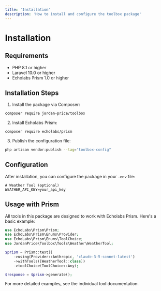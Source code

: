 ```yaml
---
title: 'Installation'
description: 'How to install and configure the toolbox package'
---
```


# Installation

## Requirements

- PHP 8.1 or higher
- Laravel 10.0 or higher
- Echolabs Prism 1.0 or higher

## Installation Steps

1. Install the package via Composer:

```bash
composer require jordan-price/toolbox
```

2. Install Echolabs Prism:

```bash
composer require echolabs/prism
```

3. Publish the configuration file:

```bash
php artisan vendor:publish --tag="toolbox-config"
```

## Configuration

After installation, you can configure the package in your `.env` file:

```env
# Weather Tool (optional)
WEATHER_API_KEY=your_api_key
```

## Usage with Prism

All tools in this package are designed to work with Echolabs Prism. Here's a basic example:

```php
use EchoLabs\Prism\Prism;
use EchoLabs\Prism\Enums\Provider;
use EchoLabs\Prism\Enums\ToolChoice;
use JordanPrice\Toolbox\Tools\Weather\WeatherTool;

$prism = Prism::text()
    ->using(Provider::Anthropic, 'claude-3-5-sonnet-latest')
    ->withTools([WeatherTool::class])
    ->toolChoice(ToolChoice::Any);

$response = $prism->generate();
```

For more detailed examples, see the individual tool documentation.
